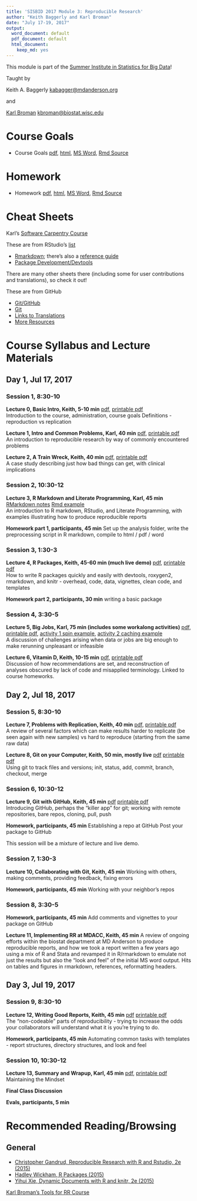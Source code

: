 ```yaml
---
title: 'SISBID 2017 Module 3: Reproducible Research'
author: "Keith Baggerly and Karl Broman"
date: "July 17-19, 2017"
output:
  word_document: default
  pdf_document: default
  html_document:
    keep_md: yes
---
```


This module is part of the
[Summer Institute in Statistics for Big Data](https://www.biostat.washington.edu/suminst/sisbid)!

Taught by

Keith A. Baggerly
[kabagger@mdanderson.org](mailto:kabagger@mdanderson.org)

and

[Karl Broman](http://kbroman.org)
[kbroman@biostat.wisc.edu](mailto:kbroman@biostat.wisc.edu)

# Course Goals

* Course Goals
[pdf](RRcourse_goals.pdf),
[html](RRcourse_goals.html),
[MS Word](RRcourse_goals.docx),
[Rmd Source](RRcourse_goals.Rmd)

# Homework

* Homework
[pdf](homework.pdf),
[html](homework.html),
[MS Word](homework.docx),
[Rmd Source](homework.Rmd)

# Cheat Sheets

Karl's [Software Carpentry Course](https://kbroman.wordpress.com/2015/04/29/cheat-sheets-for-r-based-software-carpentry-course/)

These are from RStudio's [list](https://www.rstudio.com/resources/cheatsheets/)

* [Rmarkdown](http://www.rstudio.com/wp-content/uploads/2016/03/rmarkdown-cheatsheet-2.0.pdf); there's also a [reference guide](http://www.rstudio.com/wp-content/uploads/2015/03/rmarkdown-reference.pdf)
* [Package Development/Devtools](http://www.rstudio.com/wp-content/uploads/2015/06/devtools-cheatsheet.pdf)

There are many other sheets there (including some for user contributions and translations), so check it out!

These are from GitHub

* [Git/GitHub](https://services.github.com/on-demand/downloads/github-git-cheat-sheet.pdf)
* [Git](https://education.github.com/git-cheat-sheet-education.pdf)
* [Links to Translations](https://services.github.com/resources/cheatsheets/)
* [More Resources](https://help.github.com/articles/git-and-github-learning-resources/)

# Course Syllabus and Lecture Materials

## Day 1, Jul 17, 2017

### Session 1, 8:30-10

**Lecture 0, Basic Intro, Keith, 5-10 min**
[pdf](2017_SISBID_3_00_basic_intro.pdf),
[printable pdf](2017_SISBID_3_00_basic_intro_printable.pdf)
<br/>
Introduction to the course, administration, course goals
Definitions - reproduction vs replication

**Lecture 1, Intro and Common Problems, Karl, 40 min**
[pdf](2017_SISBID_3_01_introduction_slides.pdf),
[printable pdf](2017_SISBID_3_01_introduction_printable.pdf)
<br/>
An introduction to reproducible research by way of
commonly encountered problems

**Lecture 2, A Train Wreck, Keith, 40 min**
[pdf](2017_SISBID_3_02_train_wreck.pdf),
[printable pdf](2017_SISBID_3_02_train_wreck_printable.pdf)
<br/>
A case study describing just how bad things can get, with clinical implications

### Session 2, 10:30-12

**Lecture 3, R Markdown and Literate Programming, Karl, 45 min**
[RMarkdown notes](2017_SISBID_3_03_Rmarkdown.md)
[Rmd example](2017_SISBID_3_03_example.Rmd)
<br/>
An introduction to R markdown, RStudio, and Literate Programming, with examples illustrating how to produce reproducible reports

**Homework part 1, participants, 45 min**
Set up the analysis folder, write the preprocessing script in R markdown, compile to html / pdf / word

### Session 3, 1:30-3

**Lecture 4, R Packages, Keith, 45-60 min (much live demo)**
[pdf](2017_SISBID_3_04_r_packages.pdf),
[printable pdf](2017_SISBID_3_04_r_packages_printable.pdf)
<br/>
How to write R packages quickly and easily with devtools, roxygen2, rmarkdown, and knitr - overhead, code, data, vignettes, clean code, and templates

**Homework part 2, participants, 30 min**
writing a basic package

### Session 4, 3:30-5

**Lecture 5, Big Jobs, Karl, 75 min (includes some workalong activities)**
[pdf](2017_SISBID_3_05_bigjobs_slides.pdf),
[printable pdf](2017_SISBID_3_05_bigjobs_printable.pdf),
[activity 1 spin example](2017_SISBID_3_05_bigjobs_activity1_spin.R),
[activity 2 caching example](2017_SISBID_3_05_bigjobs_activity2_cache.Rmd)
<br/>
A discussion of challenges arising when data or jobs are big enough to make rerunning unpleasant or infeasible

**Lecture 6, Vitamin D, Keith, 10-15 min**
[pdf](2017_SISBID_3_06_vitamin_d.pdf),
[printable pdf](2017_SISBID_3_06_vitamin_d_printable.pdf)
<br/>
Discussion of how recommendations are set, and reconstruction of analyses obscured by lack of code and misapplied terminology. Linked to course homeworks.

## Day 2, Jul 18, 2017

### Session 5, 8:30-10

**Lecture 7, Problems with Replication, Keith, 40 min**
[pdf](2017_SISBID_3_07_problems_w_replication.pdf),
[printable pdf](2017_SISBID_3_07_problems_w_replication_printable.pdf)
<br/>
A review of several factors which can make results harder to replicate (be seen again with new samples) vs hard to reproduce (starting from the same raw data)

**Lecture 8, Git on your Computer, Keith, 50 min, mostly live**
[pdf](2017_SISBID_3_08_git_1_solo.pdf)
[printable pdf](2017_SISBID_3_08_git_1_solo_printable.pdf)
<br/>
Using git to track files and versions; init, status, add, commit, branch, checkout, merge

### Session 6, 10:30-12

**Lecture 9, Git with GitHub, Keith, 45 min**
[pdf](2017_SISBID_3_09_git_2_github.pdf)
[printable pdf](2017_SISBID_3_09_git_2_github_printable.pdf)
<br/>
Introducing GitHub, perhaps the "killer app" for git; working with remote repositories, bare repos, cloning, pull, push

**Homework, participants, 45 min**
Establishing a repo at GitHub
Post your package to GitHub

This session will be a mixture of lecture and live demo.

### Session 7, 1:30-3

**Lecture 10, Collaborating with Git, Keith, 45 min**
Working with others, making comments, providing feedback, fixing errors

**Homework, participants, 45 min**
Working with your neighbor's repos

### Session 8, 3:30-5

**Homework, participants, 45 min**
Add comments and vignettes to your package on GitHub

**Lecture 11, Implementing RR at MDACC, Keith, 45 min**
A review of ongoing efforts within the biostat department at MD Anderson to produce reproducible reports, and how we took a report written a few years ago using a mix of R and Stata and revamped it in R/rmarkdown to emulate not just the results but also the "look and feel" of the initial MS word output. Hits on tables and figures in rmarkdown, references, reformatting headers.

## Day 3, Jul 19, 2017

### Session 9, 8:30-10

**Lecture 12, Writing Good Reports, Keith, 45 min**
[pdf](2017_SISBID_3_12_good_reports.pdf)
[printable pdf](2017_SISBID_3_12_good_reports_printable.pdf)
<br/>
The "non-codeable" parts of reproducibility - trying to increase the odds your collaborators will understand what it is you're trying to do.

**Homework, participants, 45 min**
Automating common tasks with templates - report structures, directory structures, and look and feel

### Session 10, 10:30-12

**Lecture 13, Summary and Wrapup, Karl, 45 min**
[pdf](2017_SISBID_3_13_summary_slides.pdf),
[printable pdf](2017_SISBID_3_13_summary_printable.pdf)
<br/>
Maintaining the Mindset

**Final Class Discussion**

**Evals, participants, 5 min**

# Recommended Reading/Browsing

## General

* [Christopher Gandrud, Reproducible Research with R and Rstudio, 2e (2015)](http://www.amazon.com/Reproducible-Research-Studio-Second-Chapman-ebook/dp/B010ACWGBI/ref=tmm_kin_title_0?_encoding=UTF8&sr=&qid=)
* [Hadley Wickham, R Packages (2015)](http://www.amazon.com/R-Packages-Hadley-Wickham-ebook/dp/B00VAYCHL0/ref=pd_sim_351_6?ie=UTF8&refRID=1E8HS30WBHRCW45SEWXM)
* [Yihui Xie, Dynamic Documents with R and knitr, 2e (2015)](http://www.amazon.com/Dynamic-Documents-knitr-Second-Chapman-ebook/dp/B00ZBYPJEW/ref=tmm_kin_title_0?_encoding=UTF8&sr=&qid=)

[Karl Broman's Tools for RR Course](http://kbroman.org/Tools4RR/)
